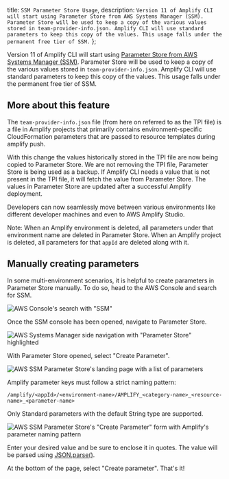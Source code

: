   title: `SSM Parameter Store Usage`,
  description: `Version 11 of Amplify CLI will start using Parameter Store from AWS Systems Manager (SSM). Parameter Store will be used to keep a copy of the various values stored in team-provider-info.json. Amplify CLI will use standard parameters to keep this copy of the values. This usage falls under the permanent free tier of SSM.`
};

Version 11 of Amplify CLI will start using [Parameter Store from AWS Systems Manager (SSM)](https://docs.aws.amazon.com/systems-manager/latest/userguide/systems-manager-parameter-store.html). Parameter Store will be used to keep a copy of the various values stored in `team-provider-info.json`. Amplify CLI will use standard parameters to keep this copy of the values. This usage falls under the permanent free tier of SSM.

## More about this feature

The `team-provider-info.json` file (from here on referred to as the TPI file) is a file in Amplify projects that primarily contains environment-specific CloudFormation parameters that are passed to resource templates during amplify push.

With this change the values historically stored in the TPI file are now being copied to Parameter Store. We are not removing the TPI file, Parameter Store is being used as a backup. If Amplify CLI needs a value that is not present in the TPI file, it will fetch the value from Parameter Store. The values in Parameter Store are updated after a successful Amplify deployment.

Developers can now seamlessly move between various environments like different developer machines and even to AWS Amplify Studio.

<Callout>Note: When an Amplify environment is deleted, all parameters under that environment name are deleted in Parameter Store. When an Amplify project is deleted, all parameters for that `appId` are deleted along with it.</Callout>

## Manually creating parameters

In some multi-environment scenarios, it is helpful to create parameters in Parameter Store manually. To do so, head to the AWS Console and search for SSM.

![AWS Console's search with "SSM"](/images/cli/parameter-store/select-ssm-console.png)

Once the SSM console has been opened, navigate to Parameter Store.

![AWS Systems Manager side navigation with "Parameter Store" highlighted](/images/cli/parameter-store/select-parameter-store.png)

With Parameter Store opened, select "Create Parameter".

![AWS SSM Parameter Store's landing page with a list of parameters](/images/cli/parameter-store/view-parameter-store.png)

Amplify parameter keys must follow a strict naming pattern:

```
/amplify/<appId>/<environment-name>/AMPLIFY_<category-name>_<resource-name>_<parameter-name>
```

Only Standard parameters with the default String type are supported.

![AWS SSM Parameter Store's "Create Parameter" form with Amplify's parameter naming pattern](/images/cli/parameter-store/create-parameter.png)

Enter your desired value and be sure to enclose it in quotes. The value will be parsed using [JSON.parse()](https://developer.mozilla.org/en-US/docs/Web/JavaScript/Reference/Global_Objects/JSON/parse).

At the bottom of the page, select "Create parameter". That's it!
